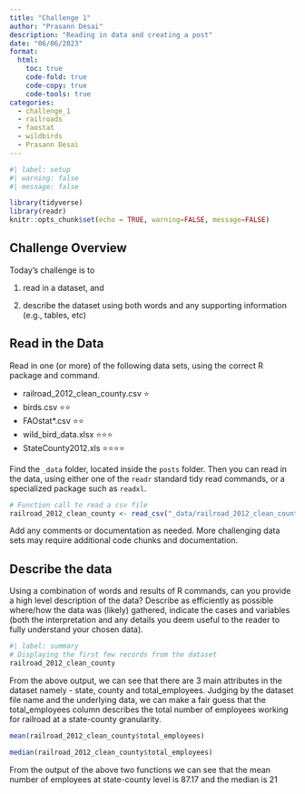 ```yaml
---
title: "Challenge 1"
author: "Prasann Desai"
description: "Reading in data and creating a post"
date: "06/06/2023"
format:
  html:
    toc: true
    code-fold: true
    code-copy: true
    code-tools: true
categories:
  - challenge_1
  - railroads
  - faostat
  - wildbirds
  - Prasann Desai
---
```


```r
#| label: setup
#| warning: false
#| message: false

library(tidyverse)
library(readr)
knitr::opts_chunk$set(echo = TRUE, warning=FALSE, message=FALSE)
```

## Challenge Overview

Today's challenge is to

1)  read in a dataset, and

2)  describe the dataset using both words and any supporting information (e.g., tables, etc)

## Read in the Data

Read in one (or more) of the following data sets, using the correct R package and command.

-   railroad_2012_clean_county.csv ⭐
-   birds.csv ⭐⭐
-   FAOstat\*.csv ⭐⭐
-   wild_bird_data.xlsx ⭐⭐⭐
-   StateCounty2012.xls ⭐⭐⭐⭐

Find the `_data` folder, located inside the `posts` folder. Then you can read in the data, using either one of the `readr` standard tidy read commands, or a specialized package such as `readxl`.

```r
# Function call to read a csv file
railroad_2012_clean_county <- read_csv("_data/railroad_2012_clean_county.csv")
```

Add any comments or documentation as needed. More challenging data sets may require additional code chunks and documentation.

## Describe the data

Using a combination of words and results of R commands, can you provide a high level description of the data? Describe as efficiently as possible where/how the data was (likely) gathered, indicate the cases and variables (both the interpretation and any details you deem useful to the reader to fully understand your chosen data).

```r
#| label: summary
# Displaying the first few records from the dataset
railroad_2012_clean_county
```
From the above output, we can see that there are 3 main attributes in the dataset namely - state, county and total_employees. Judging by the dataset file name and the underlying data, we can make a fair guess that the total_employees column describes the total number of employees working for railroad at a state-county granularity.

```r
mean(railroad_2012_clean_county$total_employees)
```
```r
median(railroad_2012_clean_county$total_employees)
```
From the output of the above two functions we can see that the mean number of employees at state-county level is 87.17 and the median is 21






